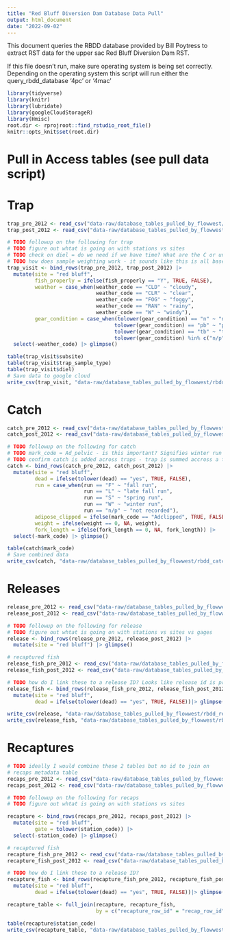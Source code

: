 ```yaml
---
title: "Red Bluff Diversion Dam Database Data Pull"
output: html_document
date: "2022-09-02"
---
```


This document queries the RBDD database provided by Bill Poytress to extract
RST data for the upper sac Red Bluff Diversion Dam RST. 

If this file doesn't run, make sure operating system is being set correctly. 
Depending on the operating system this script will run either the query_rbdd_database
'4pc' or '4mac'


```r
library(tidyverse)
library(knitr)
library(lubridate)
library(googleCloudStorageR)
library(Hmisc)
root.dir <- rprojroot::find_rstudio_root_file()
knitr::opts_knit$set(root.dir)
```


# Pull in Access tables (see pull data script)


# Trap
```r
trap_pre_2012 <- read_csv("data-raw/database_tables_pulled_by_flowwest/trap_access_post_2012.csv")
trap_post_2012 <- read_csv("data-raw/database_tables_pulled_by_flowwest/trap_access_pre_2012.csv")

# TODO followup on the following for trap 
# TODO figure out whtat is going on with stations vs sites 
# TODO check on diel = do we need if we have time? What are the C or unlettered values stand for 
# TODO how does sample weighting work - it sounds like this is all based on total hours sampled in sample period is this correct. Should catch be scaled according to this sample weight
trap_visit <- bind_rows(trap_pre_2012, trap_post_2012) |> 
  mutate(site = "red bluff",
         fish_properly = ifelse(fish_properly == "Y", TRUE, FALSE),
         weather = case_when(weather_code == "CLD" ~ "cloudy", 
                             weather_code == "CLR" ~ "clear", 
                             weather_code == "FOG" ~ "foggy", 
                             weather_code == "RAN" ~ "rainy", 
                             weather_code == "W" ~ "windy"),
         gear_condition = case_when(tolower(gear_condition) == "n" ~ "normal", 
                                   tolower(gear_condition) == "pb" ~ "partial block",
                                   tolower(gear_condition) == "tb" ~ "total block",
                                   tolower(gear_condition) %in% c("n/p", "nr") ~ "not recorded",)) |> 
  select(-weather_code) |> glimpse()

table(trap_visit$subsite)
table(trap_visit$trap_sample_type)
table(trap_visit$diel)
# Save data to google cloud
write_csv(trap_visit, "data-raw/database_tables_pulled_by_flowwest/rbdd_trap_raw_combined.csv")
```

# Catch
```r
catch_pre_2012 <- read_csv("data-raw/database_tables_pulled_by_flowwest/catch_access_post_2012.csv")
catch_post_2012 <- read_csv("data-raw/database_tables_pulled_by_flowwest/catch_access_pre_2012.csv")

# TODO followup on the following for catch
# TODO mark_code = Ad_pelvic - is this important? Signifies winter run out of Battle Creek - We would want to contain this information add additional column to do add_pelvic true or false 
# TODO confirm catch is added across traps - trap is summed accross a trap before it is summed across traps for a certain day (wouln't want to expand some of that subsampling info across traps) - keeps info on different effort across traps 
catch <- bind_rows(catch_pre_2012, catch_post_2012) |> 
  mutate(site = "red bluff",
         dead = ifelse(tolower(dead) == "yes", TRUE, FALSE),
         run = case_when(run == "F" ~ "fall run", 
                         run == "L" ~ "late fall run", 
                         run == "S" ~ "spring run", 
                         run == "W" ~ "winter run",
                         run == "n/p" ~ "not recorded"),
         adipose_clipped = ifelse(mark_code == "Adclipped", TRUE, FALSE),
         weight = ifelse(weight == 0, NA, weight),
         fork_length = ifelse(fork_length == 0, NA, fork_length)) |> 
  select(-mark_code) |> glimpse()

table(catch$mark_code)
# Save combined data
write_csv(catch, "data-raw/database_tables_pulled_by_flowwest/rbdd_catch_raw_combined.csv")
```

# Releases 
```r
release_pre_2012 <- read_csv("data-raw/database_tables_pulled_by_flowwest/release_access_post_2012.csv")
release_post_2012 <- read_csv("data-raw/database_tables_pulled_by_flowwest/release_access_pre_2012.csv")

# TODO followup on the following for release
# TODO figure out whtat is going on with stations vs sites vs gages
release <- bind_rows(release_pre_2012, release_post_2012) |> 
  mutate(site = "red bluff") |> glimpse()

# recaptured fish 
release_fish_pre_2012 <- read_csv("data-raw/database_tables_pulled_by_flowwest/release_fishaccess_post_2012.csv")
release_fish_post_2012 <- read_csv("data-raw/database_tables_pulled_by_flowwest/release_fishaccess_pre_2012.csv")

# TODO how do I link these to a release ID? Looks like release id is present in database but the mdb.get function turns them all na
release_fish <- bind_rows(release_fish_pre_2012, release_fish_post_2012) |> 
  mutate(site = "red bluff",
         dead = ifelse(tolower(dead) == "yes", TRUE, FALSE))|> glimpse()

write_csv(release, "data-raw/database_tables_pulled_by_flowwest/rbdd_releases_raw.csv")
write_csv(release_fish, "data-raw/database_tables_pulled_by_flowwest/rbdd_release_fish_raw.csv")

```

# Recaptures 
```r
# TODO ideally I would combine these 2 tables but no id to join on 
# recaps metadata table 
recaps_pre_2012 <- read_csv("data-raw/database_tables_pulled_by_flowwest/recapture_access_post_2012.csv")
recaps_post_2012 <- read_csv("data-raw/database_tables_pulled_by_flowwest/recapture_access_pre_2012.csv")

# TODO followup on the following for recaps
# TODO figure out whtat is going on with stations vs sites 

recapture <- bind_rows(recaps_pre_2012, recaps_post_2012) |> 
  mutate(site = "red bluff",
         gate = tolower(station_code)) |> 
  select(-station_code) |> glimpse()

# recaptured fish 
recapture_fish_pre_2012 <- read_csv("data-raw/database_tables_pulled_by_flowwest/recapture_fishaccess_post_2012.csv")
recapture_fish_post_2012 <- read_csv("data-raw/database_tables_pulled_by_flowwest/recapture_fishaccess_pre_2012.csv")

# TODO how do I link these to a release ID? 
recapture_fish <- bind_rows(recapture_fish_pre_2012, recapture_fish_post_2012) |> 
  mutate(site = "red bluff",
         dead = ifelse(tolower(dead) == "yes", TRUE, FALSE))|> glimpse()

recapture_table <- full_join(recapture, recapture_fish, 
                             by = c("recapture_row_id" = "recap_row_id", "site" = "site")) |> glimpse()

table(recapture$station_code)
write_csv(recapture_table, "data-raw/database_tables_pulled_by_flowwest/rbdd_recaptures_raw.csv")

```
